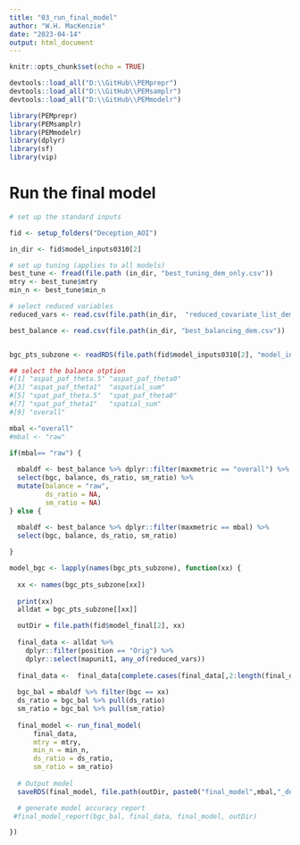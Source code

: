 ```yaml
---
title: "03_run_final_model"
author: "W.H. MacKenzie"
date: "2023-04-14"
output: html_document
---
```


```r
knitr::opts_chunk$set(echo = TRUE)

devtools::load_all("D:\\GitHub\\PEMprepr")
devtools::load_all("D:\\GitHub\\PEMsamplr")
devtools::load_all("D:\\GitHub\\PEMmodelr")

library(PEMprepr)
library(PEMsamplr)
library(PEMmodelr)
library(dplyr)
library(sf)
library(vip)

```


# Run the final model 

```r
# set up the standard inputs 

fid <- setup_folders("Deception_AOI")

in_dir <- fid$model_inputs0310[2]

# set up tuning (applies to all models)
best_tune <- fread(file.path (in_dir, "best_tuning_dem_only.csv"))
mtry <- best_tune$mtry
min_n <- best_tune$min_n

# select reduced variables
reduced_vars <- read.csv(file.path(in_dir,  "reduced_covariate_list_dem_only.csv")) %>% pull()

best_balance <- read.csv(file.path(in_dir, "best_balancing_dem.csv"))


bgc_pts_subzone <- readRDS(file.path(fid$model_inputs0310[2], "model_input_pts.rds"))

```

```r

## select the balance otption 
#[1] "aspat_paf_theta.5" "aspat_paf_theta0" 
#[3] "aspat_paf_theta1"  "aspatial_sum"     
#[5] "spat_paf_theta.5"  "spat_paf_theta0"  
#[7] "spat_paf_theta1"   "spatial_sum"      
#[9] "overall"  

mbal <-"overall" 
#mbal <- "raw"

if(mbal== "raw") {
  
  mbaldf <- best_balance %>% dplyr::filter(maxmetric == "overall") %>%
  select(bgc, balance, ds_ratio, sm_ratio) %>%
  mutate(balance = "raw",
         ds_ratio = NA, 
         sm_ratio = NA)
} else {
  
  mbaldf <- best_balance %>% dplyr::filter(maxmetric == mbal) %>%
  select(bgc, balance, ds_ratio, sm_ratio) 

}

model_bgc <- lapply(names(bgc_pts_subzone), function(xx) {
  
  xx <- names(bgc_pts_subzone[xx])
  
  print(xx)
  alldat = bgc_pts_subzone[[xx]]

  outDir = file.path(fid$model_final[2], xx)
 
  final_data <- alldat %>%
    dplyr::filter(position == "Orig") %>%
    dplyr::select(mapunit1, any_of(reduced_vars))
  
  final_data <-  final_data[complete.cases(final_data[,2:length(final_data)]),]
  
  bgc_bal = mbaldf %>% filter(bgc == xx)
  ds_ratio = bgc_bal %>% pull(ds_ratio)
  sm_ratio = bgc_bal %>% pull(sm_ratio)
  
  final_model <- run_final_model(
      final_data,
      mtry = mtry,
      min_n = min_n,
      ds_ratio = ds_ratio, 
      sm_ratio = sm_ratio)
  
  # Output model 
  saveRDS(final_model, file.path(outDir, paste0("final_model",mbal,"_dem.rds")))

  # generate model accuracy report
 #final_model_report(bgc_bal, final_data, final_model, outDir)

})


```
